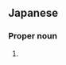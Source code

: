 ==Japanese==
{{ja-kanjitab|とも|こ|yomi=k}}

===Proper noun===
{{ja-pos|proper|ともこ}}

# {{given name|female|lang=ja|sort=ともこ}}